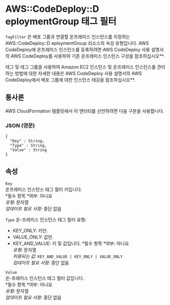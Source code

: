 # AWS::CodeDeploy::D eploymentGroup 태그 필터

`TagFilter` 은 배포 그룹과 연결할 온프레미스 인스턴스를 지정하는 AWS::CodeDeploy::D eploymentGroup 리소스의 속성 유형입니다. AWS CodeDeploy에 온프레미스 인스턴스를 등록하려면 AWS CodeDeploy 사용 설명서의 AWS CodeDeploy를 사용하여 기존 온프레미스 인스턴스 구성을 참조하십시오\*\*.

태그 및 태그 그룹을 사용하여 Amazon EC2 인스턴스 및 온프레미스 인스턴스를 관리하는 방법에 대한 자세한 내용은 AWS CodeDeploy 사용 설명서의 AWS CodeDeploy에서 배포 그룹에 대한 인스턴스 태깅을 참조하십시오\*\*.

## 통사론

AWS CloudFormation 템플릿에서 이 엔터티를 선언하려면 다음 구문을 사용합니다.

### JSON (영문)

```
{
  "Key" : String,
  "Type" : String,
  "Value" : String
}
```

## 속성

`Key`  
온프레미스 인스턴스 태그 필터 키입니다.  
*필수 항목 *여부: 아니요  
_유형_: 문자열  
_업데이트 필요 사항_: 중단 없음

`Type` 온-프레미스 인스턴스 태그 필터 유형:

- KEY_ONLY: 키만.
- VALUE_ONLY: 값만.
- KEY_AND_VALUE: 키 및 값입니다.
  *필수 항목 *여부: 아니요  
  _유형_: 문자열  
  _허용되는 값_: `KEY_AND_VALUE | KEY_ONLY | VALUE_ONLY`  
  _업데이트 필요 사항_: 중단 없음

`Value`  
온-프레미스 인스턴스 태그 필터 값입니다.  
*필수 항목 *여부: 아니요  
_유형_: 문자열  
_업데이트 필요 사항_: 중단 없음
